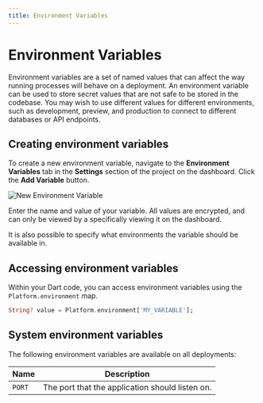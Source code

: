 ```yaml
---
title: Environment Variables
---
```


# Environment Variables

Environment variables are a set of named values that can affect the way running processes will behave on a deployment. An environment variable can be used to store secret values that are not safe to be stored in the codebase. You may wish to use
different values for different environments, such as development, preview, and production to connect to different databases or API endpoints.

## Creating environment variables

To create a new environment variable, navigate to the **Environment Variables** tab in the **Settings** section of the project on the dashboard. Click the **Add Variable** button.

![New Environment Variable](/assets/new-env-variable.png)

Enter the name and value of your variable. All values are encrypted, and can only be viewed by a specifically viewing it on the dashboard.

It is also possible to specify what environments the variable should be available in.

## Accessing environment variables

Within your Dart code, you can access environment variables using the `Platform.environment` map.

```dart
String? value = Platform.environment['MY_VARIABLE'];
```

## System environment variables

The following environment variables are available on all deployments:

| Name   | Description                                     |
| ------ | ----------------------------------------------- |
| `PORT` | The port that the application should listen on. |
